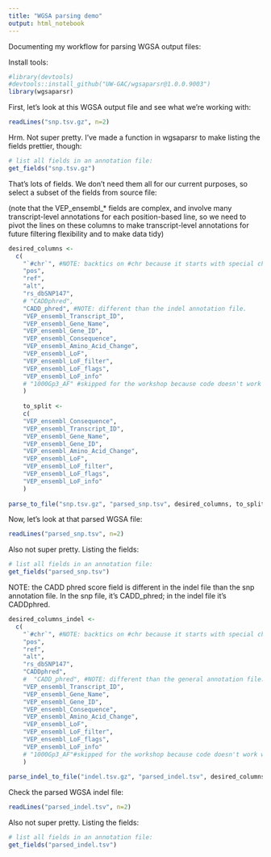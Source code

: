 ```yaml
---
title: "WGSA parsing demo"
output: html_notebook
---
```


Documenting my workflow for parsing WGSA output files:

Install tools:
```r
#library(devtools)
#devtools::install_github("UW-GAC/wgsaparsr@1.0.0.9003")
library(wgsaparsr)
```

First, let's look at this WGSA output file and see what we're working with:
```r
readLines("snp.tsv.gz", n=2)
```

Hrm. Not super pretty. I've made a function in wgsaparsr to make listing the fields prettier, though:
```r
# list all fields in an annotation file: 
get_fields("snp.tsv.gz")
```

That's lots of fields. We don't need them all for our current purposes, so select a subset of the fields from source file:

(note that the VEP_ensembl_* fields are complex, and involve many transcript-level annotations for each position-based line, so we need to pivot the lines on these columns to make transcript-level annotations for future filtering flexibility and to make data tidy)
```r
desired_columns <- 
  c(
    "`#chr`", #NOTE: backtics on #chr because it starts with special character!
    "pos",
    "ref",
    "alt",
    "rs_dbSNP147",
    # "CADDphred",
    "CADD_phred", #NOTE: different than the indel annotation file.
    "VEP_ensembl_Transcript_ID",
    "VEP_ensembl_Gene_Name",
    "VEP_ensembl_Gene_ID",
    "VEP_ensembl_Consequence",
    "VEP_ensembl_Amino_Acid_Change",
    "VEP_ensembl_LoF",
    "VEP_ensembl_LoF_filter",
    "VEP_ensembl_LoF_flags",
    "VEP_ensembl_LoF_info"
    # "1000Gp3_AF" #skipped for the workshop because code doesn't work with this variable name
    )
    
    to_split <-
    c(
    "VEP_ensembl_Consequence",
    "VEP_ensembl_Transcript_ID",
    "VEP_ensembl_Gene_Name",
    "VEP_ensembl_Gene_ID",
    "VEP_ensembl_Amino_Acid_Change",
    "VEP_ensembl_LoF",
    "VEP_ensembl_LoF_filter",
    "VEP_ensembl_LoF_flags",
    "VEP_ensembl_LoF_info"
    )
  
parse_to_file("snp.tsv.gz", "parsed_snp.tsv", desired_columns, to_split, verbose = TRUE)
```

Now, let's look at that parsed WGSA file:
```r
readLines("parsed_snp.tsv", n=2)
```

Also not super pretty. Listing the fields:
```r
# list all fields in an annotation file: 
get_fields("parsed_snp.tsv")
```

NOTE: the CADD phred score field is different in the indel file than the snp annotation file. In the snp file, it's CADD_phred; in the indel file it's CADDphred.

```r
desired_columns_indel <- 
  c(
    "`#chr`", #NOTE: backtics on #chr because it starts with special character!
    "pos",
    "ref",
    "alt",
    "rs_dbSNP147",
    "CADDphred",
    #  "CADD_phred", #NOTE: different than the general annotation file.
    "VEP_ensembl_Transcript_ID",
    "VEP_ensembl_Gene_Name",
    "VEP_ensembl_Gene_ID",
    "VEP_ensembl_Consequence",
    "VEP_ensembl_Amino_Acid_Change",
    "VEP_ensembl_LoF",
    "VEP_ensembl_LoF_filter",
    "VEP_ensembl_LoF_flags",
    "VEP_ensembl_LoF_info"
    # "1000Gp3_AF"#skipped for the workshop because code doesn't work with this variable name
    )
  
parse_indel_to_file("indel.tsv.gz", "parsed_indel.tsv", desired_columns_indel, to_split, verbose = TRUE)
```

Check the parsed WGSA indel file:

```r
readLines("parsed_indel.tsv", n=2)
```

Also not super pretty. Listing the fields:
```r
# list all fields in an annotation file: 
get_fields("parsed_indel.tsv")
```
